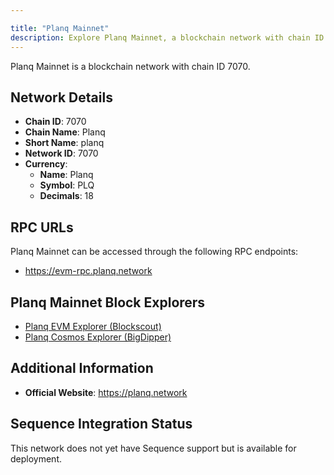 ```yaml
---

title: "Planq Mainnet"
description: Explore Planq Mainnet, a blockchain network with chain ID 7070. Learn about its native currency, Planq, and how to interact with the network.
---
```




Planq Mainnet is a blockchain network with chain ID 7070.

## Network Details

- **Chain ID**: 7070
- **Chain Name**: Planq
- **Short Name**: planq
- **Network ID**: 7070
- **Currency**: 
  - **Name**: Planq
  - **Symbol**: PLQ
  - **Decimals**: 18

## RPC URLs

Planq Mainnet can be accessed through the following RPC endpoints:

- https://evm-rpc.planq.network

## Planq Mainnet Block Explorers

- [Planq EVM Explorer (Blockscout)](https://evm.planq.network)
- [Planq Cosmos Explorer (BigDipper)](https://explorer.planq.network)

## Additional Information

- **Official Website**: https://planq.network

## Sequence Integration Status

This network does not yet have Sequence support but is available for deployment.
